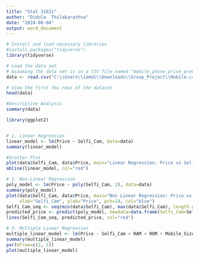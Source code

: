 ---
title: "Stat 31631"
author: "Didula  Thilakarathna"
date: "2024-08-04"
output: word_document
---

```{r}
# Install and load necessary libraries
#install.packages("tidyverse")
library(tidyverse)

# Load the data set
# Assuming the data set is in a CSV file named "mobile_phone_price_prediction.csv"
data <- read.csv("C:\\Users\\iamdi\\Downloads\\Group_Project\\Mobile.csv")

# View the first few rows of the dataset
head(data)

#Descriptive Analysis
summary(data)

```
```{r}
library(ggplot2)


# 1. Linear Regression
linear_model <- lm(Price ~ Selfi_Cam, data=data)
summary(linear_model)

#Scatter_Plot
plot(data$Selfi_Cam, data$Price, main="Linear Regression: Price vs Selfi_Cam",xlab="Selfi_Cam", ylab="Price", col="blue")
abline(linear_model, col="red")

# 2. Non-Linear Regression
poly_model <- lm(Price ~ poly(Selfi_Cam, 2), data=data)
summary(poly_model)
plot(data$Selfi_Cam, data$Price, main="Non Linear Regression: Price vs Selfi_Cam",
     xlab="Selfi_Cam", ylab="Price", pch=19, col="blue")
Selfi_Cam_seq <- seq(min(data$Selfi_Cam), max(data$Selfi_Cam), length.out=100)
predicted_price <- predict(poly_model, newdata=data.frame(Selfi_Cam=Selfi_Cam_seq))
lines(Selfi_Cam_seq, predicted_price, col="red")

# 3. Multiple Linear Regression
multiple_linear_model <- lm(Price ~ Selfi_Cam + RAM + ROM + Mobile_Size + Primary_Cam + Ratings + Battery_Power, data=data)
summary(multiple_linear_model)
par(mfrow=c(2, 2))
plot(multiple_linear_model)



```
